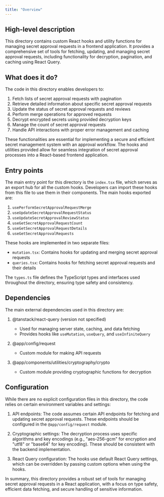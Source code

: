 ```yaml
---
title: "Overview"
---
```


## High-level description
This directory contains custom React hooks and utility functions for managing secret approval requests in a frontend application. It provides a comprehensive set of tools for fetching, updating, and managing secret approval requests, including functionality for decryption, pagination, and caching using React Query.

## What does it do?
The code in this directory enables developers to:
1. Fetch lists of secret approval requests with pagination
2. Retrieve detailed information about specific secret approval requests
3. Update the status of secret approval requests and reviews
4. Perform merge operations for approved requests
5. Decrypt encrypted secrets using provided decryption keys
6. Manage the count of secret approval requests
7. Handle API interactions with proper error management and caching

These functionalities are essential for implementing a secure and efficient secret management system with an approval workflow. The hooks and utilities provided allow for seamless integration of secret approval processes into a React-based frontend application.

## Entry points
The main entry point for this directory is the `index.tsx` file, which serves as an export hub for all the custom hooks. Developers can import these hooks from this file to use them in their components. The main hooks exported are:

1. `usePerformSecretApprovalRequestMerge`
2. `useUpdateSecretApprovalRequestStatus`
3. `useUpdateSecretApprovalReviewStatus`
4. `useGetSecretApprovalRequestCount`
5. `useGetSecretApprovalRequestDetails`
6. `useGetSecretApprovalRequests`

These hooks are implemented in two separate files:
- `mutation.tsx`: Contains hooks for updating and merging secret approval requests
- `queries.tsx`: Contains hooks for fetching secret approval requests and their details

The `types.ts` file defines the TypeScript types and interfaces used throughout the directory, ensuring type safety and consistency.

## Dependencies
The main external dependencies used in this directory are:

1. @tanstack/react-query (version not specified)
   - Used for managing server state, caching, and data fetching
   - Provides hooks like `useMutation`, `useQuery`, and `useInfiniteQuery`

2. @app/config/request
   - Custom module for making API requests

3. @app/components/utilities/cryptography/crypto
   - Custom module providing cryptographic functions for decryption

## Configuration
While there are no explicit configuration files in this directory, the code relies on certain environment variables and settings:

1. API endpoints: The code assumes certain API endpoints for fetching and updating secret approval requests. These endpoints should be configured in the `@app/config/request` module.

2. Cryptographic settings: The decryption process uses specific algorithms and key encodings (e.g., "aes-256-gcm" for encryption and "utf8" or "base64" for key encoding). These should be consistent with the backend implementation.

3. React Query configuration: The hooks use default React Query settings, which can be overridden by passing custom options when using the hooks.

In summary, this directory provides a robust set of tools for managing secret approval requests in a React application, with a focus on type safety, efficient data fetching, and secure handling of sensitive information.